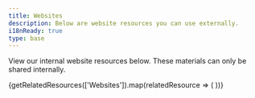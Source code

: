 ```yaml
---
title: Websites
description: Below are website resources you can use externally.
i18nReady: true
type: base
---
```



View our internal website resources below. These materials can only be shared internally.

<div class="resource-card-container">
  {getRelatedResources(['Websites']).map(relatedResource => (
    <ResourceCard {...relatedResource} />
  ))}
</div>


